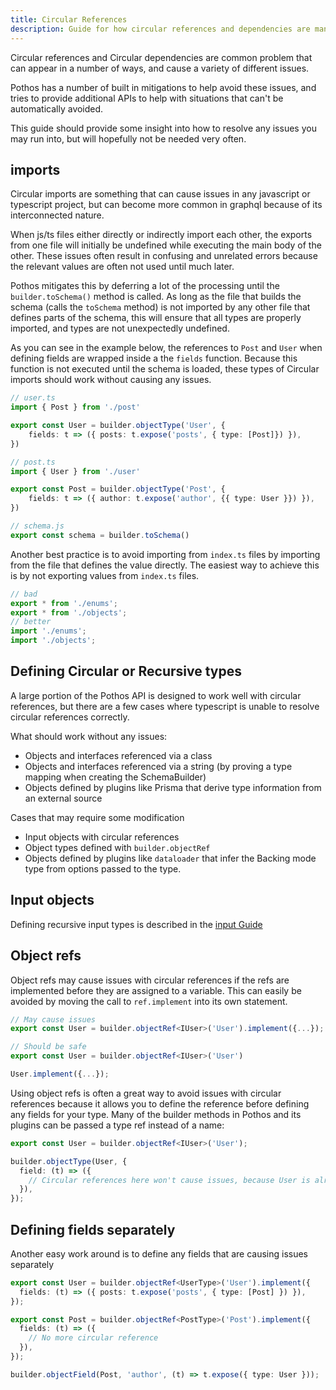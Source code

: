 ```yaml
---
title: Circular References
description: Guide for how circular references and dependencies are managed in Pothos
---
```


Circular references and Circular dependencies are common problem that can appear in a number of
ways, and cause a variety of different issues.

Pothos has a number of built in mitigations to help avoid these issues, and tries to provide
additional APIs to help with situations that can't be automatically avoided.

This guide should provide some insight into how to resolve any issues you may run into, but will
hopefully not be needed very often.

## imports

Circular imports are something that can cause issues in any javascript or typescript project, but
can become more common in graphql because of its interconnected nature.

When js/ts files either directly or indirectly import each other, the exports from one file will
initially be undefined while executing the main body of the other. These issues often result in
confusing and unrelated errors because the relevant values are often not used until much later.

Pothos mitigates this by deferring a lot of the processing until the `builder.toSchema()` method is
called. As long as the file that builds the schema (calls the `toSchema` method) is not imported by
any other file that defines parts of the schema, this will ensure that all types are properly
imported, and types are not unexpectedly undefined.

As you can see in the example below, the references to `Post` and `User` when defining fields are
wrapped inside a the `fields` function. Because this function is not executed until the schema is
loaded, these types of Circular imports should work without causing any issues.

```ts
// user.ts
import { Post } from './post'

export const User = builder.objectType('User', {
    fields: t => ({ posts: t.expose('posts', { type: [Post]}) }),
})

// post.ts
import { User } from './user'

export const Post = builder.objectType('Post', {
    fields: t => ({ author: t.expose('author', {{ type: User }}) }),
})

// schema.js
export const schema = builder.toSchema()
```

Another best practice is to avoid importing from `index.ts` files by importing from the file that
defines the value directly. The easiest way to achieve this is by not exporting values from
`index.ts` files.

```ts
// bad
export * from './enums';
export * from './objects';
// better
import './enums';
import './objects';
```

## Defining Circular or Recursive types

A large portion of the Pothos API is designed to work well with circular references, but there are a
few cases where typescript is unable to resolve circular references correctly.

What should work without any issues:

- Objects and interfaces referenced via a class
- Objects and interfaces referenced via a string (by proving a type mapping when creating the
  SchemaBuilder)
- Objects defined by plugins like Prisma that derive type information from an external source

Cases that may require some modification

- Input objects with circular references
- Object types defined with `builder.objectRef`
- Objects defined by plugins like `dataloader` that infer the Backing mode type from options passed
  to the type.

## Input objects

Defining recursive input types is described in the [input Guide](./inputs#recursive-inputs)

## Object refs

Object refs may cause issues with circular references if the refs are implemented before they are
assigned to a variable. This can easily be avoided by moving the call to `ref.implement` into its
own statement.

```typescript
// May cause issues
export const User = builder.objectRef<IUser>('User').implement({...});

// Should be safe
export const User = builder.objectRef<IUser>('User')

User.implement({...});
```

Using object refs is often a great way to avoid issues with circular references because it allows
you to define the reference before defining any fields for your type. Many of the builder methods in
Pothos and its plugins can be passed a type ref instead of a name:

```typescript
export const User = builder.objectRef<IUser>('User');

builder.objectType(User, {
  field: (t) => ({
    // Circular references here won't cause issues, because User is already defined above
  }),
});
```

## Defining fields separately

Another easy work around is to define any fields that are causing issues separately

```ts
export const User = builder.objectRef<UserType>('User').implement({
  fields: (t) => ({ posts: t.expose('posts', { type: [Post] }) }),
});

export const Post = builder.objectRef<PostType>('Post').implement({
  fields: (t) => ({
    // No more circular reference
  }),
});

builder.objectField(Post, 'author', (t) => t.expose({ type: User }));
```
